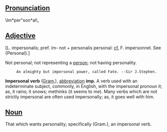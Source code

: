==[[Pronunciation]]==
\Im*per"son*al\,

==[[Adjective]]==
[L. impersonalis; pref. im- not + personalis personal: [[cf.]] F. impersonnel. See {Personal}.]

Not personal; not representing a [[person]]; not having personality.

      An almighty but impersonal power, called Fate. --Sir J.Stephen.

'''Impersonal verb''' ([[Gram.]]), [[abbreviation]] '''imp.''' A verb used with an indeterminate subject, commonly, in English, with the impersonal pronoun it; as, it rains; it snows; methinks (it seems to me). Many verbs which are not strictly impersonal are often used impersonally; as, it goes well with him.

==[[Noun]]==
That which wants personality; specifically (Gram.), an impersonal verb.